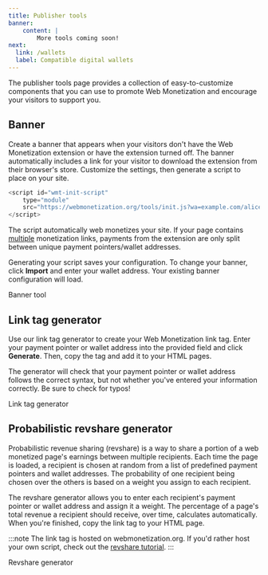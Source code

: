 ```yaml
---
title: Publisher tools
banner:
    content: |
        More tools coming soon!
next:
  link: /wallets
  label: Compatible digital wallets
---
```



The <LinkOut href="https://webmonetization.org/tools">publisher tools</LinkOut> page provides a collection of easy-to-customize components that you can use to promote Web Monetization and encourage your visitors to support you.

## Banner

Create a banner that appears when your visitors don't have the Web Monetization extension or have the extension turned off. The banner automatically includes a link for your visitor to download the extension from their browser's store. Customize the settings, then generate a script to place on your site. 

```js wrap title="Example"
<script id="wmt-init-script" 
    type="module" 
    src="https://webmonetization.org/tools/init.js?wa=example.com/alice&types=banner">
</script>
```

The script automatically web monetizes your site. If your page contains [multiple](/developers/link-element#multiple-monetization-links) monetization links, payments from the extension are only split between unique payment pointers/wallet addresses. 

Generating your script saves your configuration. To change your banner, click **Import** and enter your wallet address. Your existing banner configuration will load.

<LinkButton href="https://webmonetization.org/tools" target="_blank" icon="external">Banner tool</LinkButton>

## Link tag generator

Use our link tag generator to create your Web Monetization link tag. Enter your payment pointer or wallet address into the provided field and click **Generate**. Then, copy the tag and add it to your HTML pages.

The generator will check that your payment pointer or wallet address follows the correct syntax, but not whether you've entered your information correctly. Be sure to check for typos!

<LinkButton href="https://webmonetization.org/tools/link-tag" target="_blank" icon="external">Link tag generator</LinkButton>

## Probabilistic revshare generator

Probabilistic revenue sharing (revshare) is a way to share a portion of a web monetized page's earnings between multiple recipients. Each time the page is loaded, a recipient is chosen at random from a list of predefined payment pointers and wallet addresses. The probability of one recipient being chosen over the others is based on a weight you assign to each recipient. 

The revshare generator allows you to enter each recipient's payment pointer or wallet address and assign it a weight. The percentage of a page's total revenue a recipient should receive, over time, calculates automatically. When you're finished, copy the link tag to your HTML page.

:::note
The link tag is hosted on webmonetization.org. If you'd rather host your own script, check out the [revshare tutorial](/tutorials/revenue-sharing).
:::

<LinkButton href="https://webmonetization.org/tools/prob-revshare" target="_blank" icon="external">Revshare generator</LinkButton>